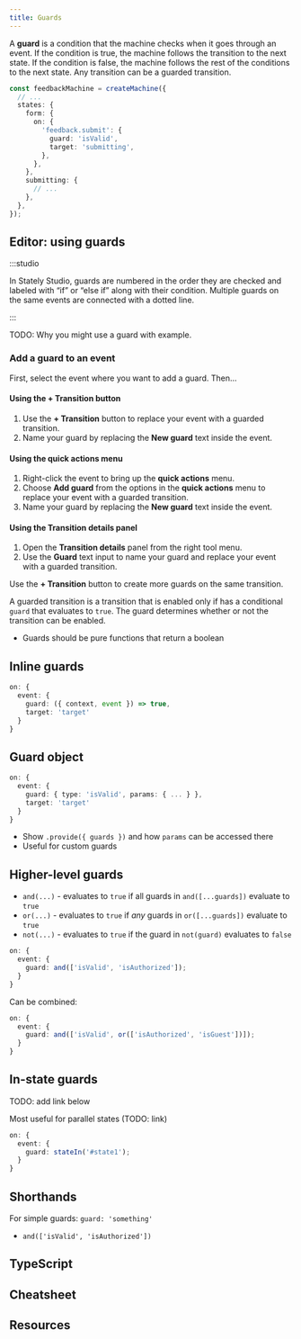 ```yaml
---
title: Guards
---
```



A **guard** is a condition that the machine checks when it goes through an event. If the condition is true, the machine follows the transition to the next state. If the condition is false, the machine follows the rest of the conditions to the next state. Any transition can be a guarded transition.

```ts
const feedbackMachine = createMachine({
  // ...
  states: {
    form: {
      on: {
        'feedback.submit': {
          guard: 'isValid',
          target: 'submitting',
        },
      },
    },
    submitting: {
      // ...
    },
  },
});
```

## Editor: using guards

<p>
  <ThemedImage
    alt="A video player state machine with an initial Paused State and a Playing state. The transition from Playing to Paused has a guard numbered 1 and labeled ‘If time left is zero’. The first guard is joined to a second guard by a dotted line. The second guard is numbered 2 and is labeled ‘Else if time left is more than zero.’ The second guard’s transition targets the Playing state."
    sources={{
      light: useBaseUrl('/transitions-and-events/guards/guards.png'),
      dark: useBaseUrl('/transitions-and-events/guards/guards-dm.png'),
    }}
  />
</p>

:::studio

In Stately Studio, guards are numbered in the order they are checked and labeled with “if” or “else if” along with their condition. Multiple guards on the same events are connected with a dotted line.

:::

TODO: Why you might use a guard with example.

### Add a guard to an event

First, select the event where you want to add a guard. Then…

#### Using the **+ Transition** button

1. Use the **+ Transition** button to replace your event with a guarded transition.
2. Name your guard by replacing the **New guard** text inside the event.

#### Using the **quick actions** menu

1. Right-click the event to bring up the **quick actions** menu.
2. Choose **Add guard** from the options in the **quick actions** menu to replace your event with a guarded transition.
3. Name your guard by replacing the **New guard** text inside the event.

#### Using the **Transition details** panel

1. Open the **Transition details** panel from the right tool menu.
2. Use the **Guard** text input to name your guard and replace your event with a guarded transition.

Use the **+ Transition** button to create more guards on the same transition.

A guarded transition is a transition that is enabled only if has a conditional `guard` that evaluates to `true`. The guard determines whether or not the transition can be enabled.

- Guards should be pure functions that return a boolean

## Inline guards

```ts
on: {
  event: {
    guard: ({ context, event }) => true,
    target: 'target'
  }
}
```

## Guard object

```ts
on: {
  event: {
    guard: { type: 'isValid', params: { ... } },
    target: 'target'
  }
}
```

- Show `.provide({ guards })` and how `params` can be accessed there
- Useful for custom guards

## Higher-level guards

- `and(...)` - evaluates to `true` if all guards in `and([...guards])` evaluate to `true`
- `or(...)` - evaluates to `true` if _any_ guards in `or([...guards])` evaluate to `true`
- `not(...)` - evaluates to `true` if the guard in `not(guard)` evaluates to `false`

```ts
on: {
  event: {
    guard: and(['isValid', 'isAuthorized']);
  }
}
```

Can be combined:

```ts
on: {
  event: {
    guard: and(['isValid', or(['isAuthorized', 'isGuest'])]);
  }
}
```

## In-state guards

TODO: add link below

Most useful for parallel states (TODO: link)

```ts
on: {
  event: {
    guard: stateIn('#state1');
  }
}
```

## Shorthands

For simple guards: `guard: 'something'`

- `and(['isValid', 'isAuthorized'])`

## TypeScript

## Cheatsheet

## Resources
